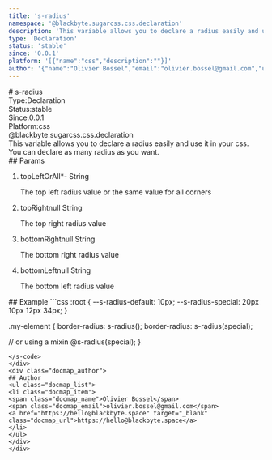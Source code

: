 ```yaml
---
title: 's-radius'
namespace: '@blackbyte.sugarcss.css.declaration'
description: 'This variable allows you to declare a radius easily and use it in your css. You can declare as many radius as you want.'
type: 'Declaration'
status: 'stable'
since: '0.0.1'
platform: '[{"name":"css","description":""}]'
author: '{"name":"Olivier Bossel","email":"olivier.bossel@gmail.com","url":"https://hello@blackbyte.space"}'
---
```

<div class="docmap -mdx">
# s-radius
<div class="docmap_metas">
<div class="docmap_type"><span class="docmap_type-label">Type:</span><span class="docmap_type-value">Declaration</span></div>
<div class="docmap_status"><span class="docmap_status-label">Status:</span><span class="docmap_status-value -stable">stable</span></div>
<div class="docmap_since"><span class="docmap_since-label">Since:</span><span class="docmap_since-value">0.0.1</span></div>
<div class="docmap_platform"><span class="docmap_platform-label">Platform:</span><span class="docmap_platform-value -css">css</span></div>
</div>
<div class="docmap_namespace">@blackbyte.sugarcss.css.declaration</div>
<div class="docmap_description typo-lead typo-format">
This variable allows you to declare a radius easily and use it in your css.
You can declare as many radius as you want.
</div>
<div class="docmap_params">
## Params
<ol class="docmap_list">
<li class="docmap_item">
<span class="docmap_name">topLeftOrAll<span class="docmap_required">*</span></span><span class="docmap_default">-</span> <span class="docmap_type">String</span>
<p class="docmap_description">The top left radius value or the same value for all corners</p>
</li>
<li class="docmap_item">
<span class="docmap_name">topRight</span><span class="docmap_default">null</span> <span class="docmap_type">String</span>
<p class="docmap_description">The top right radius value</p>
</li>
<li class="docmap_item">
<span class="docmap_name">bottomRight</span><span class="docmap_default">null</span> <span class="docmap_type">String</span>
<p class="docmap_description">The bottom right radius value</p>
</li>
<li class="docmap_item">
<span class="docmap_name">bottomLeft</span><span class="docmap_default">null</span> <span class="docmap_type">String</span>
<p class="docmap_description">The bottom left radius value</p>
</li>
</ol>
</div>
<div class="docmap_examples">
## Example
<s-code language="css" header>
```css
:root {
   --s-radius-default: 10px;
   --s-radius-special: 20px 10px 12px 34px;
}

.my-element {
   border-radius: s-radius();
   border-radius: s-radius(special);

  // or using a mixin
  @s-radius(special);
}
```
</s-code>
</div>
<div class="docmap_author">
## Author
<ul class="docmap_list">
<li class="docmap_item">
<span class="docmap_name">Olivier Bossel</span>
<span class="docmap_email">olivier.bossel@gmail.com</span>
<a href="https://hello@blackbyte.space" target="_blank" class="docmap_url">https://hello@blackbyte.space</a>
</li>
</ul>
</div>
</div>